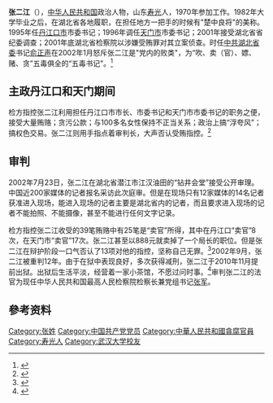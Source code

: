 {{Infobox_Person
| 姓名     = 张二江
| 職務     = 
| 時期     = 
| 性別     = 男
| 原名     = 
| 異名     = 
| 筆名     = 
| 字       = 
| 號       = 
| 籍貫     = 
| 出生     = 1954年
| 出生地點 =[[山东|山东]][[寿光|寿光]]
| 逝世     = 
| 逝世地點 =  
| 居處     = 
| 職業     = 政府官员
| 教育程度 = 
| 母校     = [[武汉大学|武汉大学]]
| 政党     = {{CPC}}（被开除）
| 國籍     = {{PRC}}
| 種族     = [[汉族|汉族]]
| 語言     = [[汉语|汉语]]
| 政黨     = 
| 宗教信仰 = [[共产主义|共产主义]]
| 配偶     = 
| 子女     = 
| 親屬     = 
| 簽名     = 
}}
'''张二江'''（{{bd|1954年|}}），[[中华人民共和国|中华人民共和国]]政治人物，山东[[寿光|寿光]]人，1970年参加工作。1982年大学毕业之后，在湖北省各地履职，在担任地方一把手的时候有"楚中良将"的美称。1995年任[[丹江口市|丹江口市]]市委书记；1996年调任[[天门市|天门市]]市委书记；2001年接受湖北省省纪委调查；2001年底湖北省检察院以涉嫌受贿罪对其立案侦查。时任[[中共湖北省委|中共湖北省委]]书记[[俞正声|俞正声]]在2002年1月怒斥张二江是"党内的败类"，为“吹、卖（官）、嫖、赌、贪”五毒俱全的“五毒书记"。<ref>{{Cite web|title=“五毒书记”该当何罪？张二江过堂丑态百出(图)|url=http://news.sohu.com/52/25/news202282552.shtml|accessdate=2021-01-16|author=|date=2002-07-24|format=|publisher=南方网|language=|archive-date=2021-01-21|archive-url=https://web.archive.org/web/20210121224101/http://news.sohu.com/52/25/news202282552.shtml}}</ref>

== 主政丹江口和天门期间 ==
检方指控张二江利用担任丹江口市市长、市委书记和天门市市委书记的职务之便，接受大量贿赂；贪污公款；与100多名女性保持不正当关系；政治上搞“浮夸风”；搞权色交易。张二江则用手指点着审判长，大声否认受贿指控。<ref>{{Cite web|title=“五毒书记”色毒难审 大声否认受贿指控|url=http://news.sohu.com/22/97/news202279722.shtml|accessdate=2021-01-16|author=|date=2002-07-24|format=|publisher=四川在线-华西都市报|language=|archive-date=2021-01-21|archive-url=https://web.archive.org/web/20210121222324/http://news.sohu.com/22/97/news202279722.shtml}}</ref>

==审判==
2002年7月23日，张二江在湖北省潜江市江汉油田的“钻井会堂”接受公开审理。中国近200家媒体的记者报名采访此次庭审。但是在现场只有12家媒体的14名记者获准进入现场，能进入现场的记者主要是湖北省内的记者，而且要求进入现场的记者不能拍照、不能摄像，甚至不能进行任何文字记录。

检方指控张二江收受的39笔贿赂中有25笔是“卖官”所得，其中在丹江口“卖官”8次，在天门市“卖官”17次。张二江甚至以888元就卖掉了一个局长的职位。但是张二江在辩护阶段一口气否认了13项对他的指控，坚称自己无罪。<ref>{{Cite web|title=“五毒书记”竟自称无罪|url=http://news.sohu.com/95/03/news202280395.shtml|accessdate=2021-01-16|author=|date=2002-07-24|format=|publisher=华商报|language=|archive-date=2021-01-21|archive-url=https://web.archive.org/web/20210121023906/http://news.sohu.com/95/03/news202280395.shtml}}</ref>2002年9月，张二江被重判12年。由于在狱中表现良好，多次获得减刑，张二江于2010年11月提前出狱。出狱后生活平淡，经营着一家小茶馆，不愿过问时事。<ref>{{Cite web|title=张二江，一位落马市委书记的生活|url=https://m.sohu.com/a/252623555_258113|accessdate=2021-01-16|author=|date=2018-09-08|format=|publisher=浠水在线|language=|archive-date=2021-01-23|archive-url=https://web.archive.org/web/20210123004513/https://m.sohu.com/a/252623555_258113}}</ref>审判张二江的法官为现任中华人民共和国最高人民检察院检察长兼党组书记[[张军|张军]]。

==參考资料==
{{reflist}}

[[Category:张姓|Category:张姓]]
[[Category:中国共产党党员|Category:中国共产党党员]]
[[Category:中華人民共和國貪腐官員|Category:中華人民共和國貪腐官員]]
[[Category:寿光人|Category:寿光人]]
[[Category:武汉大学校友|Category:武汉大学校友]]